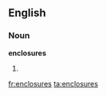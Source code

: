 ==English==

===Noun===
'''enclosures'''

# {{plural of|enclosure}}

[[fr:enclosures]]
[[ta:enclosures]]